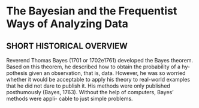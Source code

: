 # The Bayesian and the Frequentist Ways of Analyzing Data {#bayes}

## SHORT HISTORICAL OVERVIEW
Reverend Thomas Bayes (1701 or 1702e1761) developed the Bayes theorem. Based on this theorem, he described how to obtain the probability of a hy- pothesis given an observation, that is, data. However, he was so worried whether it would be acceptable to apply his theory to real-world examples that he did not dare to publish it. His methods were only published posthumously (Bayes, 1763). Without the help of computers, Bayes’ methods were appli- cable to just simple problems.

